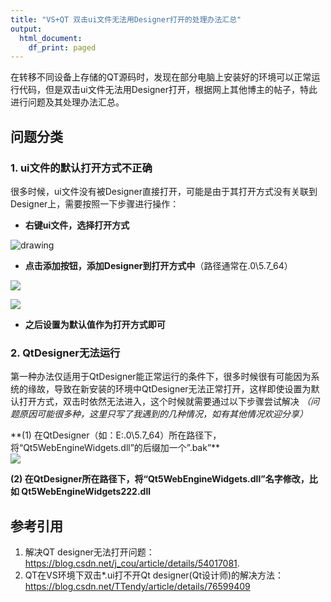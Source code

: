 ```yaml
---
title: "VS+QT 双击ui文件无法用Designer打开的处理办法汇总"
output:
  html_document:
    df_print: paged
---
```


在转移不同设备上存储的QT源码时，发现在部分电脑上安装好的环境可以正常运行代码，但是双击ui文件无法用Designer打开，根据网上其他博主的帖子，特此进行问题及其处理办法汇总。

## 问题分类
### 1. ui文件的默认打开方式不正确
很多时候，ui文件没有被Designer直接打开，可能是由于其打开方式没有关联到Designer上，需要按照一下步骤进行操作：

 - **右键ui文件，选择打开方式**
 
 
<div align="center">
<img src="https://img-blog.csdnimg.cn/20201023221107183.png?x-oss-process=image/watermark,type_ZmFuZ3poZW5naGVpdGk,shadow_10,text_aHR0cHM6Ly9ibG9nLmNzZG4ubmV0L3dlaXhpbl80MzU2MDQ4OQ==,size_16,color_FFFFFF,t_70" alt="drawing" />
</div>

 
 
 - **点击添加按钮，添加Designer到打开方式中**（路径通常在\Qt\Qt5.7.0\5.7\msvc2015_64\bin下）
 
<div align="center">
 ![](https://img-blog.csdnimg.cn/20201023221245623.png?x-oss-process=image/watermark,type_ZmFuZ3poZW5naGVpdGk,shadow_10,text_aHR0cHM6Ly9ibG9nLmNzZG4ubmV0L3dlaXhpbl80MzU2MDQ4OQ==,size_16,color_FFFFFF,t_70)
</div>
 
<div align="center">
![](https://img-blog.csdnimg.cn/20201023221428371.png?x-oss-process=image/watermark,type_ZmFuZ3poZW5naGVpdGk,shadow_10,text_aHR0cHM6Ly9ibG9nLmNzZG4ubmV0L3dlaXhpbl80MzU2MDQ4OQ==,size_16,color_FFFFFF,t_70#pic_center)
</div>

 - **之后设置为默认值作为打开方式即可**



### 2. QtDesigner无法运行
第一种办法仅适用于QtDesigner能正常运行的条件下，很多时候很有可能因为系统的缘故，导致在新安装的环境中QtDesigner无法正常打开，这样即使设置为默认打开方式，双击时依然无法进入，这个时候就需要通过以下步骤尝试解决
*（问题原因可能很多种，这里只写了我遇到的几种情况，如有其他情况欢迎分享）*

 **(1) 在QtDesigner（如：E:\Qt\Qt5.7.0\5.7\msvc2015_64\bin）所在路径下，将“Qt5WebEngineWidgets.dll”的后缀加一个”.bak”**
 <div align="center">
![](https://img-blog.csdnimg.cn/20201023222306711.png?x-oss-process=image/watermark,type_ZmFuZ3poZW5naGVpdGk,shadow_10,text_aHR0cHM6Ly9ibG9nLmNzZG4ubmV0L3dlaXhpbl80MzU2MDQ4OQ==,size_16,color_FFFFFF,t_70#pic_center)
 </div>

 **(2) 在QtDesigner所在路径下，将“Qt5WebEngineWidgets.dll”名字修改，比如 Qt5WebEngineWidgets222.dll**

## 参考引用
1. 解决QT designer无法打开问题： [https://blog.csdn.net/j_cou/article/details/54017081](https://blog.csdn.net/j_cou/article/details/54017081).
2. QT在VS环境下双击*.ui打不开Qt designer(Qt设计师)的解决方法：[https://blog.csdn.net/TTendy/article/details/76599409](https://blog.csdn.net/TTendy/article/details/76599409)



